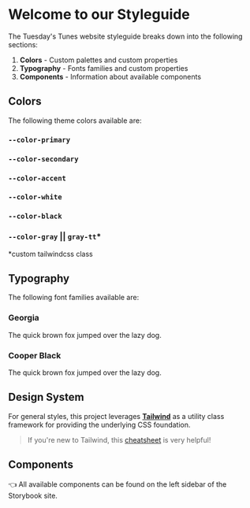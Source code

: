 
<Meta title="Overview/Styleguide" />

<style>
  {`
    :root {
      --size: 50px;
    }

    h2 {
      text-decoration: underline;
    }

    .palette-box {
      width: var(--size);
      height: var(--size);
      display: block;
      margin: 0 auto;
    }

    .palette-primary {
      background-color: var(--color-primary);
    }

    .palette-secondary {
      background-color: var(--color-secondary);
    }

    .palette-accent {
      background-color: var(--color-accent);
    }

    .palette-white {
      background-color: var(--color-white);
    }

    .palette-black {
      background-color: var(--color-black);
    }

    .palette-gray {
      background-color: var(--color-gray);
    }

    .typography-primary {
      font-family: var(--font-primary);
      color: var(--color-secondary);
    }

    .typography-secondary {
      font-family: var(--font-secondary);
      color: var(--color-secondary);
    }
  `}
</style>

# Welcome to our Styleguide

The Tuesday's Tunes website styleguide breaks down into the following sections:

1. **Colors** - Custom palettes and custom properties
1. **Typography** - Fonts families and custom properties
1. **Components** - Information about available components

## Colors

The following theme colors available are:

### `--color-primary`

<span class="palette-box palette-primary"></span>

### `--color-secondary`

<span class="palette-box palette-secondary"></span>

### `--color-accent`

<span class="palette-box palette-accent"></span>

### `--color-white`

<span class="palette-box palette-white"></span>

### `--color-black`

<span class="palette-box palette-black"></span>

### `--color-gray` || `gray-tt`*

<span class="palette-box palette-gray"></span>

*custom tailwindcss class

## Typography

The following font families available are:

### Georgia

<span class="typography-primary">The quick brown fox jumped over the lazy dog.</span>

### Cooper Black

<span class="typography-secondary">The quick brown fox jumped over the lazy dog.</span>

## Design System

For general styles, this project leverages [**Tailwind**](https://tailwindcss.com) as a utility class framework for providing the underlying CSS foundation.

> If you're new to Tailwind, this [cheatsheet](https://nerdcave.com/tailwind-cheat-sheet) is very helpful!

## Components

👈 All available components can be found on the left sidebar of the Storybook site.
